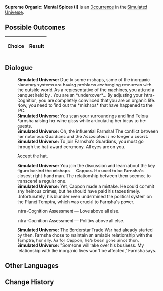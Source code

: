 {{Simulated Universe Event Infobox
|title         = Supreme Organic: Mental Spices (I)
|image         = Trailblaze Secret 8.png
|type          =
|domains_su    = 
|domains_ext   = 
|domains_swarm = 
|domains_gng   = 
|requirements  =
|prev          = {{tx}}
|next          = {{tx}}
|indexRewards  =
|characters    = 
}}
'''Supreme Organic: Mental Spices (I)''' is an [[Simulated Universe/Occurrence|Occurrence]] in the [[Simulated Universe]].

==Possible Outcomes==
{| class="article-table"
!Choice
!Result

|}

<!--
==Gameplay Notes==

-->
==Dialogue==
{{Dialogue Start}}
:'''Simulated Universe:''' Due to some mishaps, some of the inorganic planetary systems are having problems exchanging resources with the outside world. As a representative of the machines, you attend a banquet held by {{Color|Keyword|Telora Farnsha}}. You are an *undercover*... By adjusting your Intra-Cognition, you are completely convinced that you are an organic life. Now, you need to find out the *mishaps* that have happened to the IPC.
:'''Simulated Universe:''' You scan your surroundings and find Telora Farnsha raising her wine glass while articulating her ideas to her guests.
:'''Simulated Universe:''' Oh, the influential Farnsha! The conflict between her notorious Guardians and the Associates is no longer a secret.
:'''Simulated Universe:''' To join Farnsha's Guardians, you must go through the hat-award ceremony. All eyes are on you.
:{{DIcon|Arrow}} Accept the hat.
:'''Simulated Universe:''' You join the discussion and learn about the key figure behind the mishaps &mdash; Cappon. He used to be Farnsha's closest right-hand man. The relationship between them seemed to transcend a regular one.
:'''Simulated Universe:''' Yet, Cappon made a mistake. He could commit any heinous crimes, but he should have paid his taxes timely. Unfortunately, his blunder even undermined the political system on the Planet Temptra, which was crucial to Farnsha's power.
:{{DIcon|Arrow}} Intra-Cognition Assessment &mdash; Love above all else.
:{{DIcon|Arrow}} Intra-Cognition Assessment &mdash; Politics above all else.
:'''Simulated Universe:''' The Borderstar Trade War had already started by then. Farnsha chose to maintain an amiable relationship with the Temptra, her ally. As for Cappon, he's been gone since then.
:'''Simulated Universe:''' "Someone will take over his business. My relationship with the inorganic lives won't be affected," Farnsha says.
{{Dialogue End}}

==Other Languages==
{{Other Languages
|en    = Supreme Organic: Mental Spices (I)
|zhs   = 极致有机：「精神香料」•其一
|zht   = 極致有機：「精神香料」•其一
|ja    = {{Rubi|有機|ゆうき}}の{{Rubi|極致|きょくち}}：「{{Rubi|精神|せいしん}}のスパイス」・その1
|ko    = 궁극의 유기: 「정신적 향신료」•1
|es    = Orgánico supremo: especias mentales I
|fr    = Suprématie organique : Épices mentales (I)
|ru    = Высший органик: Духовные специи I
|th    = อินทรีย์ขั้นสุด: "ส่วนผสมแห่งจิตใจ" (1)
|vi    = Hữu Cơ Tối Cao: Hương Liệu Tinh Thần 1
|de    = Organische Höchststufe: Geistiges Gewürz (I)
|id    = Organik Maksimal: "Bumbu Mental" (1)
|pt    = Orgânico Supremo: Temperos Metálicos (I)
}}

==Change History==
{{Change History|1.0}}
